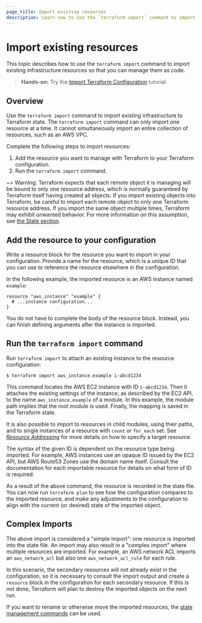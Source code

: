 ```yaml
---
page_title: Import existing resources
description: Learn now to use the `terraform import` command to import existing infrastructure resources.
---
```


# Import existing resources

This topic describes how to use the `terraform import` command to import existing infrastructure resources so that you can manage them as code.

> **Hands-on:** Try the [Import Terraform Configuration](/terraform/tutorials/state/state-import?utm_source=WEBSITE&utm_medium=WEB_IO&utm_offer=ARTICLE_PAGE&utm_content=DOCS) tutorial.

## Overview

Use the `terraform import` command to import existing infrastructure to Terraform state. The `terraform import` command can only import one resource at a time. It cannot simultaneously import an entire collection of resources, such as an AWS VPC.

Complete the following steps to import resources:

1. Add the resource you want to manage with Terraform to your Terraform configuration.
1. Run the `terraform import` command.


~> Warning: Terraform expects that each remote object it is managing will be
bound to only one resource address, which is normally guaranteed by Terraform
itself having created all objects. If you import existing objects into Terraform,
be careful to import each remote object to only one Terraform resource address.
If you import the same object multiple times, Terraform may exhibit unwanted
behavior. For more information on this assumption, see
[the State section](/terraform/language/state).

## Add the resource to your configuration

Write a resource block for the resource you want to import in your configuration. 
Provide a name for the resource, which is a unique ID that you can use to reference the resource elsewhere in the configuration.

In the following example, the imported resource is an AWS instance named `example`:

```hcl
resource "aws_instance" "example" {
  # ...instance configuration...
}
```

You do not have to complete the body of the resource block. Instead, you can finish defining arguments after the instance is imported.

## Run the `terraform import` command

Run `terraform import` to attach an existing instance to the
resource configuration:

```shell
$ terraform import aws_instance.example i-abcd1234
```

This command locates the AWS EC2 instance with ID `i-abcd1234`. Then it attaches
the existing settings of the instance, as described by the EC2 API, to the
name `aws_instance.example` of a module. In this example, the module path
implies that the root module is used. Finally, the mapping is saved in the
Terraform state.

It is also possible to import to resources in child modules, using their paths,
and to single instances of a resource with `count` or `for_each` set. See
[_Resource Addressing_](/terraform/cli/state/resource-addressing) for more
details on how to specify a target resource.

The syntax of the given ID is dependent on the resource type being imported.
For example, AWS instances use an opaque ID issued by the EC2 API, but
AWS Route53 Zones use the domain name itself. Consult the documentation for
each importable resource for details on what form of ID is required.

As a result of the above command, the resource is recorded in the state file.
You can now run `terraform plan` to see how the configuration compares to
the imported resource, and make any adjustments to the configuration to
align with the current (or desired) state of the imported object.

## Complex Imports

The above import is considered a "simple import": one resource is imported
into the state file. An import may also result in a "complex import" where
multiple resources are imported. For example, an AWS network ACL imports
an `aws_network_acl` but also one `aws_network_acl_rule` for each rule.

In this scenario, the secondary resources will not already exist in
the configuration, so it is necessary to consult the import output and create
a `resource` block in the configuration for each secondary resource. If this is
not done, Terraform will plan to destroy the imported objects on the next run.

If you want to rename or otherwise move the imported resources, the
[state management commands](/terraform/cli/commands/state) can be used.
